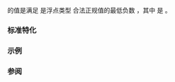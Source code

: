{{cpp/types/numeric_limits/title|min_exponent}}
{{cpp/types/numeric_limits/navbar}}
{{dcl begin}}
{{dcl rev multi|until1=c++11
|dcl1=
static const int min_exponent;
|dcl2=
static constexpr int min_exponent;
}}
{{dcl end}}

{{c|std::numeric_limits&lt;T&gt;::min_exponent}} 的值是满足 {{mathjax-or|\(\scriptsize r^{n-1}\)|r{{su|p=n-1}}}} 是浮点类型 {{tt|T}} 合法正规值的最低负数 {{c|n}}，其中 {{c|r}} 是 {{c|std::numeric_limits&lt;T&gt;::radix}}。

===标准特化===
{{dsc begin}}
{{dsc hitem | {{tt|T}} | {{c|std::numeric_limits&lt;T&gt;::min_exponent}} 的值}}
{{dsc | {{c/core|/* 未特化 */}}     | {{c|0}} }}
{{dsc | {{c/core|bool}}              | {{c|0}} }}
{{dsc | {{c/core|char}}              | {{c|0}} }}
{{dsc | {{c/core|signed char}}       | {{c|0}} }}
{{dsc | {{c/core|unsigned char}}     | {{c|0}} }}
{{dsc | {{c/core|wchar_t}}           | {{c|0}} }}
{{dsc | {{c/core|char8_t}} {{mark since c++20}}  | {{c|0}} }}
{{dsc | {{c/core|char16_t}} {{mark since c++11}} | {{c|0}} }}
{{dsc | {{c/core|char32_t}} {{mark since c++11}} | {{c|0}} }}
{{dsc | {{c/core|short}}             | {{c|0}} }}
{{dsc | {{c/core|unsigned short}}    | {{c|0}} }}
{{dsc | {{c/core|int}}               | {{c|0}} }}
{{dsc | {{c/core|unsigned int}}      | {{c|0}} }}
{{dsc | {{c/core|long}}              | {{c|0}} }}
{{dsc | {{c/core|unsigned long}}     | {{c|0}} }}
{{dsc | {{c/core|long long}} {{mark since c++11}}          | {{c|0}} }}
{{dsc | {{c/core|unsigned long long}} {{mark since c++11}} | {{c|0}} }}
{{dsc | {{c/core|float}}             | {{lc|FLT_MIN_EXP}} }}
{{dsc | {{c/core|double}}            | {{lc|DBL_MIN_EXP}} }}
{{dsc | {{c/core|long double}}       | {{lc|LDBL_MIN_EXP}} }}
{{dsc end}}

===示例===
{{example
|演示对于 {{c/core|float}} 类型的 {{tt|min_exponent}}、{{lc|min_exponent10}}、{{lc|min()}} 及 {{lc|radix}} 的关系：
|code=
#include &lt;iostream&gt;
#include &lt;limits&gt;

int main()
{
    std::cout &lt;&lt; "min() = " &lt;&lt; std::numeric_limits&lt;float&gt;::min() &lt;&lt; '\n'
              &lt;&lt; "min_exponent10 = " &lt;&lt; std::numeric_limits&lt;float&gt;::min_exponent10 &lt;&lt; '\n'
              &lt;&lt; std::hexfloat &lt;&lt; '\n'
              &lt;&lt; "min() = " &lt;&lt; std::numeric_limits&lt;float&gt;::min() &lt;&lt; '\n'
              &lt;&lt; "min_exponent = " &lt;&lt; std::numeric_limits&lt;float&gt;::min_exponent &lt;&lt; '\n';
}
|output=
min() = 1.17549e-38
min_exponent10 = -37

min() = 0x1p-126
min_exponent = -125
}}

===参阅===
{{dsc begin}}
{{dsc inc|cpp/types/numeric_limits/dsc radix}}
{{dsc inc|cpp/types/numeric_limits/dsc min_exponent10}}
{{dsc inc|cpp/types/numeric_limits/dsc max_exponent}}
{{dsc inc|cpp/types/numeric_limits/dsc max_exponent10}}
{{dsc end}}

{{langlinks|de|en|es|fr|it|ja|pt|ru}}